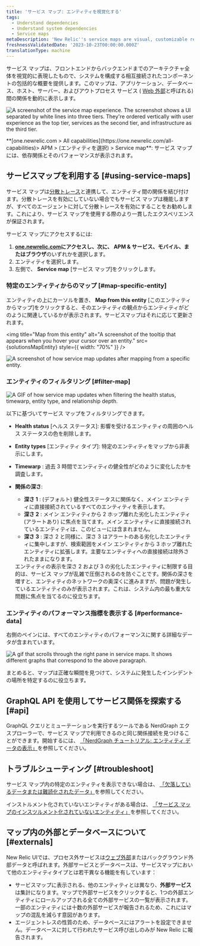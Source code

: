 ```yaml
---
title: 'サービス マップ: エンティティを視覚化する'
tags:
  - Understand dependencies
  - Understand system dependencies
  - Service maps
metaDescription: 'New Relic''s service maps are visual, customizable representations of your application architecture.'
freshnessValidatedDate: '2023-10-23T00:00:00.000Z'
translationType: machine
---
```












サービス マップは、フロントエンドからバックエンドまでのアーキテクチャ全体を視覚的に表現したもので、システムを構成する相互接続されたコンポーネントの包括的な概要を提供します。このマップは、アプリケーション、データベース、ホスト、サーバー、およびアウトプロセス サービス ( [Web 外部](%5B#externals%5D)と呼ばれる) 間の関係を動的に表示します。

<img
  title="Service map experience"
  alt="A screenshot of the service map experience. The screenshot shows a UI separated by white lines into three tiers. They're ordered vertically with user experience as the top tier, services as the second tier, and infrastructure as the third tier."
  src={SolutionsServiceMaps}
/>

<figcaption>
  **[one.newrelic.com > All capabilities](https://one.newrelic.com/all-capabilities)> APM > (エンティティを選択) > Service map**: サービス マップには、依存関係とそのパフォーマンスが表示されます。
</figcaption>

## サービスマップを利用する [#using-service-maps]

サービス マップは[分散トレース](/docs/apm/distributed-tracing/getting-started/introduction-distributed-tracing)と連携して、エンティティ間の関係を結び付けます。分散トレースを有効にしていない場合でもサービス マップは機能しますが、すべてのエージェントに対して分散トレースを有効にすることをお勧めします。これにより、サービス マップを使用する際のより一貫したエクスペリエンスが保証されます。

サービス マップにアクセスするには:

1. **[one.newrelic.com](https://one.newrelic.com/all-capabilities)**にアクセスし、次に、 **APM & サービス**、**モバイル**、または**ブラウザ**のいずれかを選択します。
2. エンティティを選択します。
3. 左側で、 **Service map** \[サービス マップ]をクリックします。

### 特定のエンティティからのマップ [#map-specific-entity]

エンティティの上にカーソルを置き、 **Map from this entity** \[このエンティティからマップ]をクリックすると、そのエンティティの観点からエンティティがどのように関連しているかが表示されます。サービスマップはそれに応じて更新されます。

<img
  title="Map from this entity"
  alt="A screenshot of the tooltip that appears when you hover your cursor over an entity."
  src={solutionsMapEntity}
  style={{ width: "70%" }}
/>

<img
  title="Example of map from this entity"
  alt="A screenshot of how service map updates after mapping from a specific entity."
  src={solutionsMapfromthisentityexample}
/>

### エンティティのフィルタリング [#filter-map]

<img
  title="Search, filter, and explore your entities"
  alt="A GIF of how service map updates when filtering the health status, timewarp, entity type, and relationship depth."
  src={solutionsFilterServiceMap}
/>

以下に基づいてサービス マップをフィルタリングできます。

* **Health status** \[ヘルス ステータス]: 影響を受けるエンティティの周囲のヘルス ステータスの色を削除します。

* **Entity types** \[エンティティ タイプ]: 特定のエンティティをマップから非表示にします。

* **Timewarp** : 過去 3 時間でエンティティの健全性がどのように変化したかを調査します。

* **関係の深さ**:

  * **深さ 1** : (デフォルト) 健全性ステータスに関係なく、メイン エンティティに直接接続されているすべてのエンティティを表示します。
  * **深さ 2** : メイン エンティティから 2 ホップ離れた劣化したエンティティ (アラートあり) に焦点を当てます。メイン エンティティに直接接続されているエンティティは、このビューには含まれません。
  * **深さ 3** : 深さ 2 と同様に、深さ 3 はアラートのある劣化したエンティティに集中しますが、検索範囲をメイン エンティティから 3 ホップ離れたエンティティに拡張します。主要なエンティティへの直接接続は除外されたままになります。

  <Callout variant="tip">
    エンティティの表示を深さ 2 および 3 の劣化したエンティティに制限する目的は、サービス マップが乱雑で圧倒されるのを防ぐことです。関係の深さを増すと、エンティティのネットワークの奥深くに進みますが、問題が発生しているエンティティのみが表示されます。これは、システム内の最も重大な問題に焦点を当てるのに役立ちます。
  </Callout>

### エンティティのパフォーマンス指標を表示する [#performance-data]

右側のペインには、すべてのエンティティのパフォーマンスに関する詳細なデータが含まれています。

<img
  title="Service maps right pane"
  alt="A gif that scrolls through the right pane in service maps. It shows different graphs that correspond to the above paragraph."
  src={solutionsServiceMapsRightPane}
/>

まとめると、マップは正確な瞬間を見つけて、システムに発生したインシデントの場所を特定するのに役立ちます。

## GraphQL API を使用してサービス関係を探索する [#api]

GraphQL クエリとミューテーションを実行するツールである NerdGraph エクスプローラーで、サービス マップで利用できるのと同じ関係接続を見つけることができます。開始するには、 [「NerdGraph チュートリアル: エンティティ データの表示」](/docs/apis/nerdgraph/examples/nerdgraph-entities-api-tutorial/)を参照してください。

## トラブルシューティング [#troubleshoot]

サービス マップ内の特定のエンティティを表示できない場合は、 [「欠落しているデータまたは難読化されたデータ」](/docs/troubleshooting-missing-or-obfuscated-data-new-relic-one)を参照してください。

インストルメント化されていないエンティティがある場合は、 [「サービス マップのインスツルメント化されていないエンティティ」](/docs/new-relic-solutions/new-relic-one/ui-data/service-maps/uninstrumented-entities-service-maps)を参照してください。

## マップ内の外部とデータベースについて [#externals]

New Relic UIでは、プロセス外サービスは[ウェブ外部](/docs/using-new-relic/welcome-new-relic/get-started/glossary#web-external)またはバックグラウンド外部データと呼ばれます。外部サービスとデータベースは、サービスマップにおいて他のエンティティタイプとは若干異なる機能を有しています：

* サービスマップに表示される、他のエンティティとは異なり、**外部サービス**は集計になります。マップで外部サービスをクリックすると、1つの外部エンティティにロールアップされる全ての外部サービスの一覧が表示されます。一部のエンティティには十数の外部サービスが報告されるため、これにはマップの混乱を減らす意図があります。
* エージェントレスの性質のため、データベースにはアラートを設定できません。データベースに対して行われたサービス呼び出しのみが New Relic に報告されます。